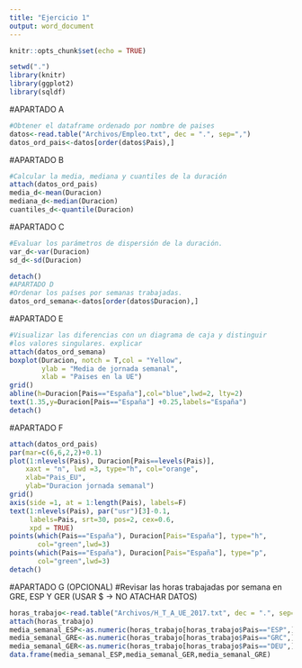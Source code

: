 ```yaml
---
title: "Ejercicio 1"
output: word_document
---
```


```r
knitr::opts_chunk$set(echo = TRUE)
```

```r
setwd(".")
library(knitr)
library(ggplot2)
library(sqldf)
```

#APARTADO A
```r
#Obtener el dataframe ordenado por nombre de paises
datos<-read.table("Archivos/Empleo.txt", dec = ".", sep=",")
datos_ord_pais<-datos[order(datos$Pais),]
```
#APARTADO B
```r
#Calcular la media, mediana y cuantiles de la duración
attach(datos_ord_pais)
media_d<-mean(Duracion)
mediana_d<-median(Duracion)
cuantiles_d<-quantile(Duracion)
```
#APARTADO C
```r
#Evaluar los parámetros de dispersión de la duración.
var_d<-var(Duracion)
sd_d<-sd(Duracion)

detach()
#APARTADO D
#Ordenar los países por semanas trabajadas.
datos_ord_semana<-datos[order(datos$Duracion),]
```
#APARTADO E
```r
#Visualizar las diferencias con un diagrama de caja y distinguir 
#los valores singulares. explicar 
attach(datos_ord_semana)
boxplot(Duracion, notch = T,col = "Yellow",
        ylab = "Media de jornada semanal",
        xlab = "Paises en la UE")
grid()
abline(h=Duracion[Pais=="España"],col="blue",lwd=2, lty=2)
text(1.35,y=Duracion[Pais=="España"] +0.25,labels="España")
detach()
```
#APARTADO F
```r
attach(datos_ord_pais)
par(mar=c(6,6,2,2)+0.1)
plot(1:nlevels(Pais), Duracion[Pais==levels(Pais)],
    xaxt = "n", lwd =3, type="h", col="orange",
    xlab="Pais_EU",
    ylab="Duracion jornada semanal")
grid()
axis(side =1, at = 1:length(Pais), labels=F)
text(1:nlevels(Pais), par("usr")[3]-0.1,
     labels=Pais, srt=30, pos=2, cex=0.6,
     xpd = TRUE)
points(which(Pais=="España"), Duracion[Pais="España"], type="h",
       col="green",lwd=3)
points(which(Pais=="España"), Duracion[Pais="España"], type="p",
       col="green",lwd=3)
detach()
```
#APARTADO G (OPCIONAL)
#Revisar las horas trabajadas por semana en GRE, ESP Y GER (USAR $ -> NO ATACHAR DATOS)
```r
horas_trabajo<-read.table("Archivos/H_T_A_UE_2017.txt", dec = ".", sep=",")
attach(horas_trabajo)
media_semanal_ESP<-as.numeric(horas_trabajo[horas_trabajo$Pais=="ESP",])/as.numeric(datos$Duracion[datos$Pais == "España"])
media_semanal_GRE<-as.numeric(horas_trabajo[horas_trabajo$Pais=="GRC",])/as.numeric(datos$Duracion[datos$Pais == "Grecia"])
media_semanal_GER<-as.numeric(horas_trabajo[horas_trabajo$Pais=="DEU",])/as.numeric(datos$Duracion[datos$Pais == "Alemania"])
data.frame(media_semanal_ESP,media_semanal_GER,media_semanal_GRE)
```

